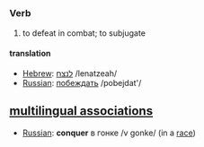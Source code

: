 =={{en}}==

===Verb===
# to defeat in combat; to subjugate

====translation====
*[[Hebrew]]: [[:he:לנצח|לנצח]] /lenatzeah/
*[[Russian]]: [[:ru:побеждать|побеждать]] /pobejdat'/

==[[multilingual associations]]==
*[[Russian]]: '''conquer''' в гонке /v gonke/ (in a [[race]])